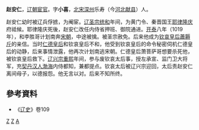 {{for|宋真宗时参知政事赵安仁|赵安仁 (北宋)}}
'''赵安仁'''，[[辽朝|辽朝]][[宦官|宦官]]。字'''小喜'''，[[北宋|北宋]][[深州|深州]]乐寿（今[[河北|河北]][[献县|献县]]）人。

赵安仁幼时被辽兵俘掳，为阉宦。[[辽圣宗|辽圣宗]][[统和|统和]]年间，为黄门令、秦晋国王[[耶律隆庆|耶律隆庆]]府祗候。耶律隆庆死後，赵安仁改任内侍省押班、御院通进。[[開泰_(遼)|开泰]]八年（1019年），和李胜哥计划南奔[[宋朝|宋朝]]，中途被擒。被圣宗赦免。后来他成为[[钦哀皇后|钦哀皇后]][[蕭耨斤|蕭耨斤]]的亲信。当时[[萧菩萨哥|仁德皇后]]和钦哀皇后不和，他受到钦哀皇后的命令秘密伺机仁德皇后的动静，后来事情泄露，他再次计划南逃宋朝。仁德皇后萧菩萨哥想要杀死他，被钦哀皇后救下。[[辽兴宗|辽兴宗]][[重熙|重熙]]年间，参与废钦哀太后事，授左承宣、监门卫大将军，充[[契丹|契丹]][[汉人|汉人]][[渤海人|渤海]]内侍都知，兼都提点。钦哀太后被辽兴宗迎回，太后责赵安仁离间母子，以德报怨。他无言以对。后来不知所终。
== 參考資料 ==
* 《[[辽史|辽史]]》卷109
[[Category:辽朝宦官|Z]]
[[Category:献县人|Z]]
[[Category:赵姓|A]]